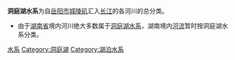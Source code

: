 {{Catnav|頁面分類|...|水系|中国河流|长江水系}}
{{Catnav|頁面分類|...|各國湖泊|中国湖泊|湖南湖泊|洞庭湖}}
{{Catnav|頁面分類|...|中国各省地理|湖南地理|湖南湖泊|洞庭湖}}
{{长江水系分类}}
[[Category:长江中游水系‎|水系]]
[[Category:洞庭湖|Category:洞庭湖]]
[[Category:湖泊水系|Category:湖泊水系]]

'''洞庭湖水系'''为自[[岳阳市|岳阳市]][[城陵矶|城陵矶]]汇入[[长江|长江]]的各河川的总分类。
*由于[[湖南省|湖南省]]境内河川绝大多数属于[[洞庭湖|洞庭湖]][[水系|水系]]，湖南境内[[河流|河流]]暂时按洞庭湖水系分类。